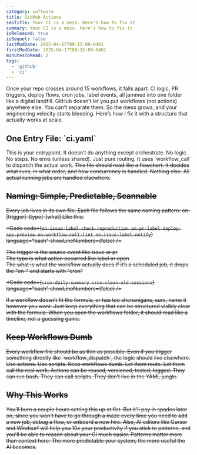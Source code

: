 ```yaml
---
category: software
title: GitHub Actions
seoTitle: Your CI is a mess. Here's how to fix it
summary: Your CI is a mess. Here's how to fix it
isReleased: true
isSequel: false
lastModDate: 2025-04-17T09:15:00-0401
firstModDate: 2025-04-17T09:15:00-0401
minutesToRead: 2
tags:
  - 'github'
  - 'ci'
---
```


<C>Once your repo crosses around 15 workflows, it falls apart. CI logic, PR triggers, deploy flows, cron jobs, label events, all jammed into one folder like a digital landfill. GitHub doesn’t let you put workflows (not actions) anywhere else. You can’t separate them. So the mess grows, and your engineering velocity starts bleeding.</C>
<C>Here’s how I fix it with a structure that actually works at scale.</C>
<H2>One Entry File: `ci.yaml`</H2>
<C>This is your entrypoint. It doesn’t do anything except orchestrate. No logic. No steps. No envs (unless shared). Just pure routing. It uses `workflow_call` to dispatch the actual work.</C>

<S />
<C>This file should read like a flowchart. It decides what runs, in what order, and how concurrency is handled. Nothing else. All actual running jobs are handled elsewhere.</C>
<H2>Naming: Simple, Predictable, Scannable</H2>

<C>Every job lives in its own file. Each file follows the same naming pattern:</C>
<C>on-[trigger]-[type]-[what]</C>
<C>Like this:</C>

<Code
  code={`
  on-issue-label-check-reproduction
  on-pr-label-deploy-app-preview
  on-workflow-call-lint
  on-issue-label-notify
`}
  language="bash"
  showLineNumbers={false}
/>

<C>The trigger is the source event like issue or pr</C>  
<C>The type is what action occurred like label or open</C>  
<C>The what is what the workflow actually does</C>
<C>If it’s a scheduled job, it drops the "on-" and starts with "cron"</C>

<Code
  code={`
  cron-daily-summary
  cron-clean-old-sessions
`}
  language="bash"
  showLineNumbers={false}
/>

<C>If a workflow doesn’t fit the formula, or has too shenanigans, sure, name it however you want. Just keep everything that can be structured visibly clear with the formula. When you open the workflows folder, it should read like a timeline, not a guessing game.</C>
<H2>Keep Workflows Dumb</H2>
<C>Every workflow file should be as thin as possible. Even if you trigger something directly like `workflow_dispatch`, the logic should live elsewhere.</C>
<C>Use actions. Use scripts. Keep workflows dumb. Let them route. Let them call the real work.</C>
<C>Actions can be reused, versioned, tested, logged. They can run bash. They can call scripts. They don’t live in the YAML jungle.</C>
<H2>Why This Works</H2>
<C>You’ll burn a couple hours setting this up at fist. But it'll pay in spades later on, since you won't have to go through a maze every time you need to add a new job, debug a flow, or onboard a new  hire. Also, AI editors like Cursor and Windsurf will help you 10x your productivity if you stick to patterns, and you'll be able to reason about your CI much easier. Patterns matter more than context here. The more predictable your system, the more useful the AI becomes.</C>
